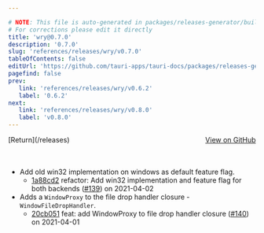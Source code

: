 ```yaml
---

# NOTE: This file is auto-generated in packages/releases-generator/build.ts
# For corrections please edit it directly
title: 'wry@0.7.0'
description: '0.7.0'
slug: 'references/releases/wry/v0.7.0'
tableOfContents: false
editUrl: 'https://github.com/tauri-apps/tauri-docs/packages/releases-generator/build.ts'
pagefind: false
prev:
   link: 'references/releases/wry/v0.6.2'
   label: '0.6.2'
next:
   link: 'references/releases/wry/v0.8.0'
   label: 'v0.8.0'
---
```


<div style="margin-bottom:3rem; display: flex; justify-content: space-between; align-items: center"><span>[Return](/releases)</span><span><a href="https://github.com/tauri-apps/wry/releases/tag/wry-v0.7.0">View on GitHub</a></span></div>

- Add old win32 implementation on windows as default feature flag.
  - [1a88cd2](https://github.com/tauri-apps/wry/commit/1a88cd267f2a29c1dd35d7197250972718081847) refactor: Add win32 implementation and feature flag for both backends ([#139](https://github.com/tauri-apps/wry/pull/139)) on 2021-04-02
- Adds a `WindowProxy` to the file drop handler closure - `WindowFileDropHandler`.
  - [20cb051](https://github.com/tauri-apps/wry/commit/20cb051aba28009c70dad838b2a9b1575cb5363a) feat: add WindowProxy to file drop handler closure ([#140](https://github.com/tauri-apps/wry/pull/140)) on 2021-04-01

